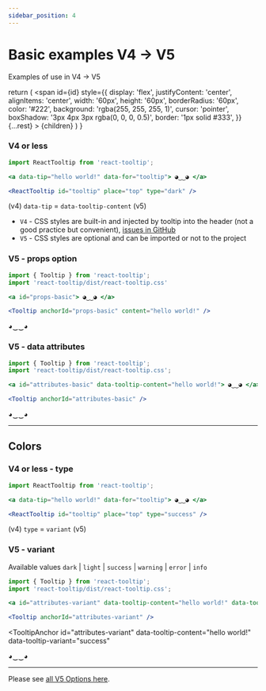 ```yaml
---
sidebar_position: 4
---
```


# Basic examples V4 -> V5

Examples of use in V4 -> V5


  return (
    <span
      id={id}
      style={{
        display: 'flex',
        justifyContent: 'center',
        alignItems: 'center',
        width: '60px',
        height: '60px',
        borderRadius: '60px',
        color: '#222',
        background: 'rgba(255, 255, 255, 1)',
        cursor: 'pointer',
        boxShadow: '3px 4px 3px rgba(0, 0, 0, 0.5)',
        border: '1px solid #333',
      }}
      {...rest}
    >
      {children}
    </span>
  )
}

### V4 or less

```jsx
import ReactTooltip from 'react-tooltip';

<a data-tip="hello world!" data-for="tooltip"> ◕‿‿◕ </a>

<ReactTooltip id="tooltip" place="top" type="dark" />
```

(v4) `data-tip` = `data-tooltip-content` (v5)

- `V4` - CSS styles are built-in and injected by tooltip into the header (not a good practice but convenient), [issues in GitHub](https://github.com/ReactTooltip/react-tooltip/issues?q=is%3Aissue+header)
- `V5` - CSS styles are optional and can be imported or not to the project

### V5 - props option

```jsx
import { Tooltip } from 'react-tooltip';
import 'react-tooltip/dist/react-tooltip.css'

<a id="props-basic"> ◕‿‿◕ </a>

<Tooltip anchorId="props-basic" content="hello world!" />
```

<TooltipAnchor id="props-basic">◕‿‿◕</TooltipAnchor>
<Tooltip anchorId="props-basic" content="hello world!" />

### V5 - data attributes

```jsx
import { Tooltip } from 'react-tooltip';
import 'react-tooltip/dist/react-tooltip.css';

<a id="attributes-basic" data-tooltip-content="hello world!"> ◕‿‿◕ </a>

<Tooltip anchorId="attributes-basic" />
```

<TooltipAnchor id="attributes-basic" data-tooltip-content="hello world!">
  ◕‿‿◕
</TooltipAnchor>
<Tooltip anchorId="attributes-basic" />

---

## Colors

### V4 or less - type

```jsx
import ReactTooltip from 'react-tooltip';

<a data-tip="hello world!" data-for="tooltip"> ◕‿‿◕ </a>

<ReactTooltip id="tooltip" place="top" type="success" />
```

(v4) `type` = `variant` (v5)

### V5 - variant

Available values `dark` | `light` | `success` | `warning` | `error` | `info`

```jsx
import { Tooltip } from 'react-tooltip';
import 'react-tooltip/dist/react-tooltip.css';

<a id="attributes-variant" data-tooltip-content="hello world!" data-tooltip-variant="success"> ◕‿‿◕ </a>

<Tooltip anchorId="attributes-variant" />
```

<TooltipAnchor
  id="attributes-variant"
  data-tooltip-content="hello world!"
  data-tooltip-variant="success"
>
  ◕‿‿◕
</TooltipAnchor>
<Tooltip anchorId="attributes-variant" />

---

Please see [all V5 Options here](../options.mdx).
